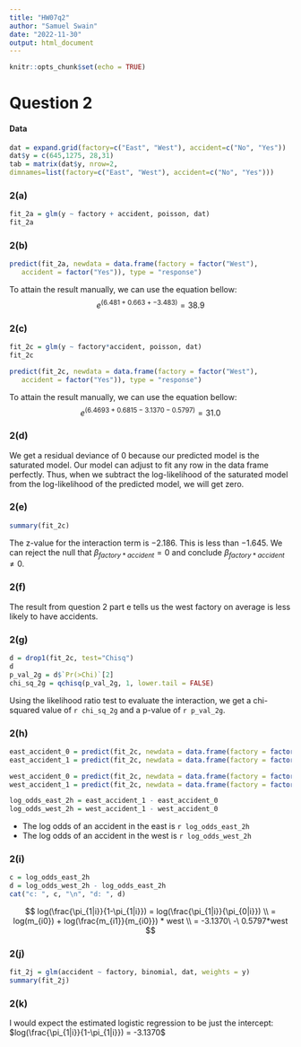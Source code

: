 ```yaml
---
title: "HW07q2"
author: "Samuel Swain"
date: "2022-11-30"
output: html_document
---
```


```r
knitr::opts_chunk$set(echo = TRUE)
```

# Question 2

#### Data
```r
dat = expand.grid(factory=c("East", "West"), accident=c("No", "Yes"))
dat$y = c(645,1275, 28,31)
tab = matrix(dat$y, nrow=2,
dimnames=list(factory=c("East", "West"), accident=c("No", "Yes")))
```

### 2(a)
```r
fit_2a = glm(y ~ factory + accident, poisson, dat)
fit_2a
```

### 2(b)
```r
predict(fit_2a, newdata = data.frame(factory = factor("West"),
   accident = factor("Yes")), type = "response")
```
To attain the result manually, we can use the equation bellow:
$$
e^{(6.481 + 0.663 + -3.483)} = 38.9
$$

### 2(c)
```r
fit_2c = glm(y ~ factory*accident, poisson, dat)
fit_2c
```

```r
predict(fit_2c, newdata = data.frame(factory = factor("West"),
   accident = factor("Yes")), type = "response")
```

To attain the result manually, we can use the equation bellow:
$$
e^{(6.4693 + 0.6815 - 3.1370 - 0.5797)} = 31.0
$$

### 2(d)
We get a residual deviance of 0 because our predicted model is the saturated model. Our model can adjust to fit any row in the data frame perfectly. Thus, when we subtract the log-likelihood of the saturated model from the log-likelihood of the predicted model, we will get zero.

### 2(e)
```r
summary(fit_2c)
```

The z-value for the interaction term is $-2.186$. This is less than $-1.645$. We can reject the null that $\beta_{factory*accident}=0$ and conclude $\beta_{factory*accident}\ne0$.

### 2(f)
The result from question 2 part e tells us the west factory on average is less likely to have accidents.

### 2(g)
```r
d = drop1(fit_2c, test="Chisq")
d
p_val_2g = d$`Pr(>Chi)`[2]
chi_sq_2g = qchisq(p_val_2g, 1, lower.tail = FALSE)
```

Using the likelihood ratio test to evaluate the interaction, we get a chi-squared value of `r chi_sq_2g` and a p-value of `r p_val_2g`.

### 2(h)
```r
east_accident_0 = predict(fit_2c, newdata = data.frame(factory = factor("East"), accident = factor("No")), type = "link")
east_accident_1 = predict(fit_2c, newdata = data.frame(factory = factor("East"), accident = factor("Yes")), type = "link")

west_accident_0 = predict(fit_2c, newdata = data.frame(factory = factor("West"), accident = factor("No")), type = "link")
west_accident_1 = predict(fit_2c, newdata = data.frame(factory = factor("West"), accident = factor("Yes")), type = "link")

log_odds_east_2h = east_accident_1 - east_accident_0
log_odds_west_2h = west_accident_1 - west_accident_0
```

- The log odds of an accident in the east is `r log_odds_east_2h`
- The log odds of an accident in the west is `r log_odds_west_2h`

### 2(i)

```r
c = log_odds_east_2h
d = log_odds_west_2h - log_odds_east_2h
cat("c: ", c, "\n", "d: ", d)
```

$$
log(\frac{\pi_{1|i}}{1-\pi_{1|i}}) = log(\frac{\pi_{1|i}}{\pi_{0|i}}) 
\\
= log(m_{i0}) + log(\frac{m_{i1}}{m_{i0}}) * west
\\
= -3.1370\ -\ 0.5797*west
$$

### 2(j)
```r
fit_2j = glm(accident ~ factory, binomial, dat, weights = y)
summary(fit_2j)
```

### 2(k)
I would expect the estimated logistic regression to be just the intercept: $log(\frac{\pi_{1|i}}{1-\pi_{1|i}}) = -3.1370$